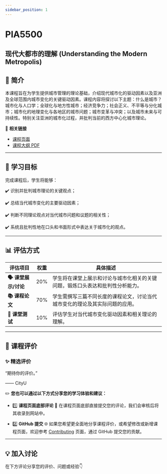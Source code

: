 ```yaml
---
sidebar_position: 1
---
```


# PIA5500
## 现代大都市的理解 (Understanding the Modern Metropolis)

## **📘 简介**
本课程旨在为学生提供城市管理的理论基础，介绍现代城市化的驱动因素以及亚洲及全球范围内城市变化的关键驱动因素。课程内容将探讨以下主题：什么是城市？城市化与人口学；全球化与地方性城市；经济竞争力；社会正义、不平等与分化城市；城市化的地理变化与各地区的城市问题；城市变革与冲突；以及城市未来与可持续性。特别关注亚洲的城市化过程，并批判当前的西方中心化城市理论。

🔗 **相关链接**
- [课程页面](https://www.cityu.edu.hk/catalogue/pg/202425/course/PIA5500.htm)
- [课程大纲 PDF](https://www.cityu.edu.hk/catalogue/pg/202425/course/PIA5500.pdf)

---

## **🎯 学习目标**

完成课程后，学生将能够：

✔️ 识别并批判城市理论的关键观点；

✔️ 总结当代城市变化的主要驱动因素；

✔️ 判断不同理论观点对当代城市问题和议题的相关性；

✔️ 系统且批判性地在口头和书面形式中表达关于城市化的观点。

---

## **📊 评估方式**

| **评估项目**                | **权重** | **具体描述**                                                                                       |
|----------------------------|---------|---------------------------------------------------------------------------------------------------|
| **🗣️ 课堂展示/讨论**        | 20%     | 学生将在课堂上展示和讨论与城市化相关的关键问题，锻炼口头表达和批判性分析能力。                      |
| **📚 课程论文**              | 70%     | 学生需撰写三篇不同长度的课程论文，讨论当代城市变化的理论及其实际问题的应用。                     |
| **📅 课堂测试**              | 10%     | 评估学生对当代城市变化驱动因素和相关理论的理解。                                                 |

---

## **💬 课程评价**

### ✨ **精选评价**
<div className={commentStyles.commentBox}>
    <p className={commentStyles.commentText}>
        “期待你的评价。”
    </p>
    <p className={commentStyles.commentAuthor}>—— CityU</p>
</div>

✏️ **您也可以通过以下方式分享您的学习体验和建议：**

- 1️⃣ **课程页面底部评论**
💬 在课程页面底部直接提交您的评论，我们会审核后将其收录到网站中。

- 2️⃣ **GitHub 提交**
🌐 如果您希望更全面地分享课程评价，或希望修改或新增课程页面，欢迎参考 [Contributing](/contributing) 页面，通过 GitHub 提交您的贡献。

---

## **💡 加入讨论**

在下方评论分享您的评价、问题或经验👇
<Utterances />